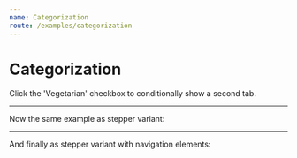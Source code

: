 ```yaml
---
name: Categorization
route: /examples/categorization
---
```



# Categorization

Click the 'Vegetarian' checkbox to conditionally show a second tab.

<Categorization />

---

Now the same example as stepper variant:

<CategorizationStepper />

---

And finally as stepper variant with navigation elements:

<CategorizationStepperNav />